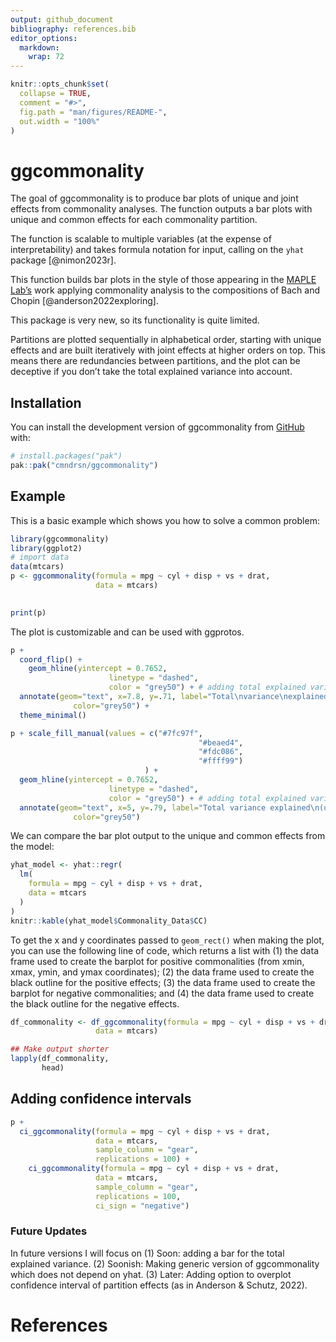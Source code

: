 ```yaml
---
output: github_document
bibliography: references.bib
editor_options: 
  markdown: 
    wrap: 72
---
```


<!-- README.md is generated from README.Rmd. Please edit that file -->

```r
knitr::opts_chunk$set(
  collapse = TRUE,
  comment = "#>",
  fig.path = "man/figures/README-",
  out.width = "100%"
)
```

# ggcommonality

<!-- badges: start -->

<!-- badges: end -->

The goal of ggcommonality is to produce bar plots of unique and joint
effects from commonality analyses. The function outputs a bar plots with
unique and common effects for each commonality partition.

The function is scalable to multiple variables (at the expense of
interpretability) and takes formula notation for input, calling on the
`yhat` package [@nimon2023r].

This function builds bar plots in the style of those appearing in the
[MAPLE Lab's](https://maplelab.net) work applying commonality analysis
to the compositions of Bach and Chopin [@anderson2022exploring].

This package is very new, so its functionality is quite limited.

Partitions are plotted sequentially in alphabetical order, starting with
unique effects and are built iteratively with joint effects at higher
orders on top. This means there are redundancies between partitions, and
the plot can be deceptive if you don't take the total explained variance
into account.

## Installation

You can install the development version of ggcommonality from
[GitHub](https://github.com/) with:

``` r
# install.packages("pak")
pak::pak("cmndrsn/ggcommonality")
```

## Example

This is a basic example which shows you how to solve a common problem:

```r
library(ggcommonality)
library(ggplot2)
# import data
data(mtcars)
p <- ggcommonality(formula = mpg ~ cyl + disp + vs + drat,
                   data = mtcars)
  

print(p)
```

The plot is customizable and can be used with ggprotos.

```r
p + 
  coord_flip() +
    geom_hline(yintercept = 0.7652,
                      linetype = "dashed",
                      color = "grey50") + # adding total explained variance
  annotate(geom="text", x=7.8, y=.71, label="Total\nvariance\nexplained\n(unique + joint)",
              color="grey50") +
  theme_minimal()
```

```r
p + scale_fill_manual(values = c("#7fc97f",
                                          "#beaed4",
                                          "#fdc086",
                                          "#ffff99")
                              ) +
  geom_hline(yintercept = 0.7652,
                      linetype = "dashed",
                      color = "grey50") + # adding total explained variance
  annotate(geom="text", x=5, y=.79, label="Total variance explained\n(unique + joint)",
              color="grey50")

```

We can compare the bar plot output to the unique and common effects from
the model:

```r
yhat_model <- yhat::regr(
  lm(
    formula = mpg ~ cyl + disp + vs + drat,
    data = mtcars
  )
)
knitr::kable(yhat_model$Commonality_Data$CC)
```

To get the x and y coordinates passed to `geom_rect()` when making the
plot, you can use the following line of code, which returns a list with
(1) the data frame used to create the barplot for positive commonalities
(from xmin, xmax, ymin, and ymax coordinates); (2) the data frame used
to create the black outline for the positive effects; (3) the data frame
used to create the barplot for negative commonalities; and (4) the data
frame used to create the black outline for the negative effects.

```r
df_commonality <- df_ggcommonality(formula = mpg ~ cyl + disp + vs + drat,
                   data = mtcars)

## Make output shorter
lapply(df_commonality,
       head)

```

## Adding confidence intervals

```r
p +
  ci_ggcommonality(formula = mpg ~ cyl + disp + vs + drat,
                   data = mtcars,
                   sample_column = "gear",
                   replications = 100) +
    ci_ggcommonality(formula = mpg ~ cyl + disp + vs + drat,
                   data = mtcars,
                   sample_column = "gear",
                   replications = 100,
                   ci_sign = "negative")
```

### Future Updates

In future versions I will focus on (1) Soon: adding a bar for the total
explained variance. (2) Soonish: Making generic version of ggcommonality
which does not depend on yhat. (3) Later: Adding option to overplot
confidence interval of partition effects (as in Anderson & Schutz,
2022).

# References
